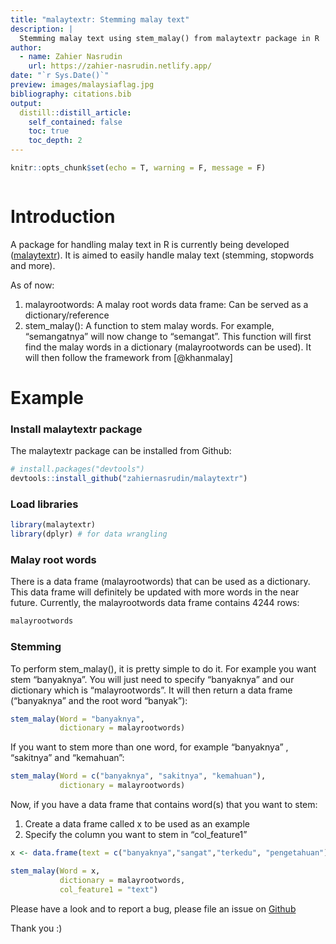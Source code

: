 ```yaml
---
title: "malaytextr: Stemming malay text"
description: |
  Stemming malay text using stem_malay() from malaytextr package in R  
author:
  - name: Zahier Nasrudin
    url: https://zahier-nasrudin.netlify.app/
date: "`r Sys.Date()`"
preview: images/malaysiaflag.jpg
bibliography: citations.bib
output:
  distill::distill_article:
    self_contained: false
    toc: true
    toc_depth: 2
---
```


```r
knitr::opts_chunk$set(echo = T, warning = F, message = F)



```

# Introduction

A package for handling malay text in R is currently being developed ([malaytextr](https://github.com/zahiernasrudin/malaytextr)). It is aimed to easily handle malay text (stemming, stopwords and more).

As of now:

1.  malayrootwords: A malay root words data frame: Can be served as a dictionary/reference
2.  stem_malay(): A function to stem malay words. For example, "semangatnya" will now change to "semangat". This function will first find the malay words in a dictionary (malayrootwords can be used). It will then follow the framework from [@khanmalay]

# Example

### Install malaytextr package

The malaytextr package can be installed from Github:

```r

# install.packages("devtools")
devtools::install_github("zahiernasrudin/malaytextr")


```

### Load libraries

```r

library(malaytextr)
library(dplyr) # for data wrangling

```

### Malay root words

There is a data frame (malayrootwords) that can be used as a dictionary. This data frame will definitely be updated with more words in the near future. Currently, the malayrootwords data frame contains 4244 rows:

```r

malayrootwords

```

### Stemming

To perform stem_malay(), it is pretty simple to do it. For example you want stem "banyaknya". You will just need to specify "banyaknya" and our dictionary which is "malayrootwords". It will then return a data frame ("banyaknya" and the root word "banyak"):

```r

stem_malay(Word = "banyaknya",
           dictionary = malayrootwords)


```

If you want to stem more than one word, for example "banyaknya" , "sakitnya" and "kemahuan":

```r

stem_malay(Word = c("banyaknya", "sakitnya", "kemahuan"),
           dictionary = malayrootwords)


```

Now, if you have a data frame that contains word(s) that you want to stem:

1.  Create a data frame called x to be used as an example
2.  Specify the column you want to stem in "col_feature1"

```r

x <- data.frame(text = c("banyaknya","sangat","terkedu", "pengetahuan"))

stem_malay(Word = x, 
           dictionary = malayrootwords, 
           col_feature1 = "text")

```

Please have a look and to report a bug, please file an issue on [Github](https://github.com/zahiernasrudin/malaytextr/issues)

Thank you :)
